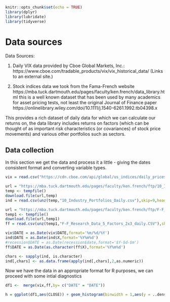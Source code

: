 ```r
knitr::opts_chunk$set(echo = TRUE)
library(dplyr)
library(lubridate)
library(tidyverse)
```

# Data sources

Data Sources: 

1. Daily VIX data provided by Cboe Global Markets, Inc.: https://www.cboe.com/tradable_products/vix/vix_historical_data/ (Links to an external site.) 

2. Stock indices data we took from the Fama-French website https://mba.tuck.dartmouth.edu/pages/faculty/ken.french/data_library.html this is a well known dataset that has been used by many academics for asset pricing tests, not least the original Journal of Finance paper https://onlinelibrary.wiley.com/doi/10.1111/j.1540-6261.1992.tb04398.x 

This provides a rich dataset of daily data for which we can calculate our returns on, the data library includes returns on factors (which can be thought of as important risk characteristics (or covariances) of stock price movements) and various other portfolios such as sectors.

## Data collection

In this section we get the data and process it a little - giving the dates consistent format and converting variable types.

```r
vix = read.csv("https://cdn.cboe.com/api/global/us_indices/daily_prices/VIX_History.csv")

url = "https://mba.tuck.dartmouth.edu/pages/faculty/ken.french/ftp/10_Industry_Portfolios_daily_CSV.zip"
temp <- tempfile()
download.file(url,temp)
ind = read.csv(unz(temp,"10_Industry_Portfolios_Daily.csv"),skip=9,header=TRUE)

url = "https://mba.tuck.dartmouth.edu/pages/faculty/ken.french/ftp/F-F_Research_Data_5_Factors_2x3_daily_CSV.zip"
temp1 <- tempfile()
download.file(url,temp1)
ff = read.csv(unz(temp1,"F-F_Research_Data_5_Factors_2x3_daily.CSV"),skip=3,header=TRUE)

vix$DATE = as.Date(vix$DATE,format='%m/%d/%Y')
ind$DATE = as.Date(ind$X,format='%Y%m%d')
#recession$DATE = as.Date(recession$date,format='$Y-$d-$m')
ff$DATE = as.Date(as.character(ff$X),format='%Y%m%d')

chars <- sapply(ind, is.character)
ind[,chars] <- as.data.frame(apply(ind[,chars],2,as.numeric))


```

Now we have the data in an appropriate format for R purposes, we can proceed with some intial diagnostics

```r
df1 <-  merge(vix,ff,by= c("DATE" = "DATE"))

h = ggplot(df1,aes(CLOSE)) + geom_histogram(binwidth = 1,aes(y = ..density..)) +  geom_density(lwd = 1.5,color="blue") + stat_function(fun = dnorm, args = list(mean = mean(df1$CLOSE),sd = sd(df1$CLOSE)),color = "red", lwd = 1.5)
```


